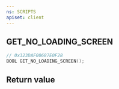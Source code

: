 ```yaml
---
ns: SCRIPTS
apiset: client
---
```

## GET_NO_LOADING_SCREEN

```c
// 0x323DAF00687E0F28
BOOL GET_NO_LOADING_SCREEN();
```



## Return value